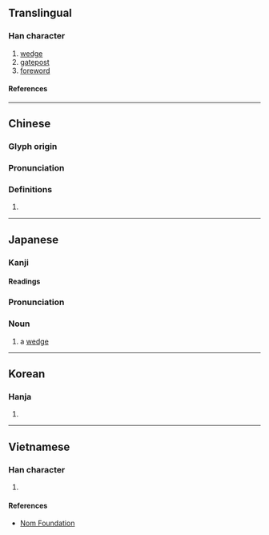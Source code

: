 {{character info}}
==Translingual==

===Han character===
{{Han char|rn=75|rad=木|as=09|sn=13|four=47934|canj=DQHK|ids=⿰木契}}

# [[wedge]]
# [[gatepost]]
# [[foreword]]

====References====
{{Han ref|kx=0539.130|dkj=15131|dj=0926.250|hdz=21242.070|uh=6954}}

----

==Chinese==
{{zh-forms}}

===Glyph origin===
{{Han etym}}

===Pronunciation===
{{zh-pron
|m=xiē
|c=sit3
|mn=ml:siat/qz,twvt,xm:soeh/tw,zz:seh
|mn_note=siat - literary; soeh/seh - vernacular
|mc=y
|oc=y
|ma=
|cat=n
}}

===Definitions===
{{zh-hanzi}}

# {{rfdef|zh}}

----

==Japanese==

===Kanji===
{{ja-kanji|grade=|rs=木09}}

====Readings====
{{ja-readings
|goon=せち, けち
|kanon=せつ, けつ
|kun=くさび-, ほうだて-
}}

===Pronunciation===
{{ja-kanjitab|くさび|yomi=k}}
{{swp|lang=ja|くさび}}
{{ja-pron|くさび|acc=0|y=k|dev=1}}

===Noun===
{{ja-noun|くさび}}

# a [[wedge]] {{gl|simple machine}}

{{topics|ja|Simple machines|sort=くさび}}

----

==Korean==

===Hanja===
{{ko-hanja|설}}

# {{rfdef|ko|sort=木09}}

----

==Vietnamese==

===Han character===
{{vi-readings|rs=木09|reading=khế}}

# {{rfdef|vi|sort=木09}}

====References====
* [http://nomfoundation.org/common/nom_details.php?codepoint=6954 Nom Foundation]